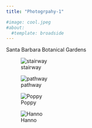 ```yaml
---
title: "Photogrpahy-1"

#image: cool.jpeg
#about:
  #template: broadside
---
```


Santa Barbara Botanical Gardens

::: {layout-nrow="1"}
![stairway](photos%20/cool.jpeg)

![pathway](photos%20/botanical.jpeg)
:::

::: {layout-ncol="2"}
![Poppy](photos%20/botanical-2.jpeg)

![Hanno](photos%20/botanical-3.jpeg)
:::
